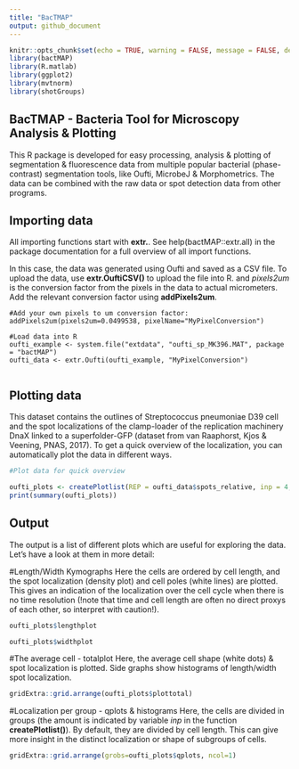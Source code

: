 ```yaml
---
title: "BacTMAP"
output: github_document
---
```


```r
knitr::opts_chunk$set(echo = TRUE, warning = FALSE, message = FALSE, dev='pdf')
library(bactMAP)
library(R.matlab)
library(ggplot2)
library(mvtnorm)
library(shotGroups)
```

## BacTMAP - Bacteria Tool for Microscopy Analysis & Plotting

This R package is developed for easy processing, analysis & plotting of segmentation & fluorescence data from multiple popular bacterial (phase-contrast) segmentation tools, like Oufti, MicrobeJ & Morphometrics. The data can be combined with the raw data or spot detection data from other programs.

## Importing data

All importing functions start with **extr.**. See help(bactMAP::extr.all) in the package documentation for a full overview of all import functions.

In this case, the data was generated using Oufti and saved as a CSV file. To upload the data, use **extr.OuftiCSV()** to upload the file into R. and *pixels2um* is the conversion factor from the pixels in the data to actual micrometers. Add the relevant conversion factor using **addPixels2um**. 

```
#Add your own pixels to um conversion factor:
addPixels2um(pixels2um=0.0499538, pixelName="MyPixelConversion")

#Load data into R
oufti_example <- system.file("extdata", "oufti_sp_MK396.MAT", package = "bactMAP")
oufti_data <- extr.Oufti(oufti_example, "MyPixelConversion")


```

## Plotting data
This dataset contains the outlines of Streptococcus pneumoniae D39 cell and the spot localizations of the clamp-loader of the replication machinery DnaX linked to a superfolder-GFP (dataset from van Raaphorst, Kjos & Veening, PNAS, 2017). To get a quick overview of the localization, you can automatically plot the data in different ways.

```r
#Plot data for quick overview

oufti_plots <- createPlotlist(REP = oufti_data$spots_relative, inp = 4, MESH = oufti_data$mesh, mag="MyPixelConversion")
print(summary(oufti_plots))

```

## Output
The output is a list of different plots which are useful for exploring the data. Let's have a look at them in more detail:

#Length/Width Kymographs
Here the cells are ordered by cell length, and the spot localization (density plot) and cell poles (white lines) are plotted. This gives an indication of the localization over the cell cycle when there is no time resolution (!note that time and cell length are often no direct proxys of each other, so interpret with caution!).
```r

oufti_plots$lengthplot

oufti_plots$widthplot

```

#The average cell - totalplot
Here, the average cell shape (white dots) & spot localization is plotted. Side graphs show histograms of length/width spot localization.
```r

gridExtra::grid.arrange(oufti_plots$plottotal)

```

#Localization per group - qplots & histograms
Here, the cells are divided in groups (the amount is indicated by variable *inp* in the function **createPlotlist()**). By default, they are divided by cell length. This can give more insight in the distinct localization or shape of subgroups of cells.
```r

gridExtra::grid.arrange(grobs=oufti_plots$qplots, ncol=1)

```


